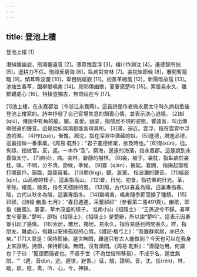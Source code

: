 ```yaml
---
---
---
```

title: 登池上樓
---




登池上樓 [1]

潛虯媚幽姿，飛鴻響遠音 [2]。薄霄愧雲浮 [3]，棲川怍淵沈 [4]。進德智所拙 [5]，退耕力不任。徇祿反窮海 [6]，臥痾對空林 [7]。衾枕昧節候 [8]，褰開暫窺臨 [9]。傾耳聆波瀾 [10]，舉目眺嶇嶔 [11]。初景革緒風 [12]，新陽改故陰 [13]。池塘生春草，園柳變鳴禽 [14]。祁祁傷豳歌，萋萋感楚吟 [15]。索居易永久，離群難處心 [16]。持操豈獨古，無悶征在今 [17]。

[1]池上樓，在永嘉郡治（今浙江永嘉縣）。這首詩是作者做永嘉太守時久病初愈後登池上樓寫的。詩中抒發了自己官場失意的頹喪心情，並表示決心退隱。 [2]虯(qiú)，傳說中有角的龍。媚，喜愛。幽姿，指隱居不現的姿態。響遠音，叫出傳得很遠的聲音。這是說虯與鴻都能各得其所。 [3]薄，迫近。雲浮，指在雲霄中浮游的鴻。 [4]怍(zuò)，慚愧。淵沈，指在深淵中潛藏的虯。 [5]進德，增進品德，這裏指做一番事業。《周易·乾卦》：“君子進德修業，欲及時也。” [6]徇(xùn)，從。徇祿，指做官。反，返。一本作“及”。窮海，邊遠的海濱，指永嘉郡。這是說到永嘉做太守。 [7]痾(ē)，病。空林，僻靜的樹林。 [8]衾，被子。衾枕，指臥病於衾枕。昧，不明，分不清。節候，季候。 [9]褰（qiān），揭起。褰開， 指揭起窗帷打開窗戶。窺臨，臨窗窺看。 [10]聆(líng)，聽。波瀾， 指波瀾的聲音。 [11]嶇嶔(qīn)，山高峻的樣子，這裏指高山。 [12]景，日光。初景，指初春的日光。革，革除。緒風，餘風，指冬天殘餘的風。 [13]陽，古代以春夏為陽，這裏專指春。陰，古代以秋冬為陰，這裏專指冬。 [14]變鳴禽，鳴禽隨季節而換了種類。 [15]祁祁，《詩經·豳風·七月》：“春日遲遲，采蘩祁祁”（參看第二冊491頁）。豳歌，即指《豳風》。萋萋，草木茂盛的樣子。 淮南小山《招隱士》：“王孫遊兮不歸，春草生兮萋萋。”楚吟，即指《招隱士》，《招隱士》是楚辭，所以說“楚吟”。這表示因春景引起了感傷。 [16]索居，散居，獨居。易永久，指容易感到時間長久。群，指朋友。難處心，指難以安排孤寂的心情。《禮記·檀弓上》：“吾離群索居，亦已久矣。” [17]大意是：保持節操，遁世無悶，難道只有古人能做到？今天也可以在我身上來證明。持節，保持節操。無悶，沒有煩悶。《周易·乾卦》：“潛龍勿用，何謂也？子曰：'龍德而隱者也。不易乎世（不為世俗所移易），不成乎名，遁世無悶。'”（遁，音dùn，逃。遁世，避世。）征，驗，證明。音，沈，任(rén)，林，臨，嶔，陰，禽，吟，心，今，押韻。